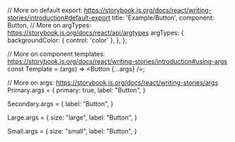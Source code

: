 

// More on default export: https://storybook.js.org/docs/react/writing-stories/introduction#default-export
title: 'Example/Button',
component: Button,
// More on argTypes: https://storybook.js.org/docs/react/api/argtypes
argTypes: {
backgroundColor: { control: 'color' },
},
};

// More on component templates: https://storybook.js.org/docs/react/writing-stories/introduction#using-args
const Template = (args) => <Button {...args} />;

// More on args: https://storybook.js.org/docs/react/writing-stories/args
Primary.args = {
  primary: true,
  label: "Button",
}

Secondary.args = {
  label: "Button",
}

Large.args = {
  size: "large",
  label: "Button",
}

Small.args = {
  size: "small",
  label: "Button",
}

